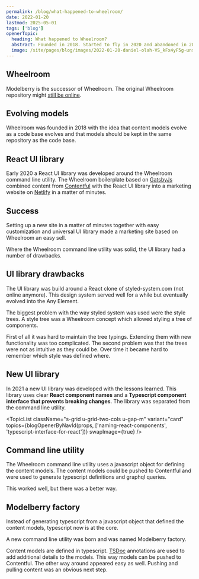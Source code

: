 ```yaml
---
permalink: /blog/what-happened-to-wheelroom/
date: 2022-01-20
lastmod: 2025-05-01
tags: ['blog']
openerTopic:
  heading: What happened to Wheelroom?
  abstract: Founded in 2018. Started to fly in 2020 and abandoned in 2021. What happened?
  image: /site/pages/blog/images/2022-01-20-daniel-olah-VS_kFx4yF5g-unsplash.jpg
---
```



## Wheelroom

Modelberry is the successor of Wheelroom. The original Wheelroom repository
might [still be online](https://github.com/wheelroom/wheelroom).

## Evolving models

Wheelroom was founded in 2018 with the idea that content models evolve as a code
base evolves and that models should be kept in the same repository as the code
base.

## React UI library

Early 2020 a React UI library was developed around the Wheelroom command line
utility. The Wheelroom boilerplate based on [GatsbyJs](https://www.gatsbyjs.com)
combined content from [Contentful](https://www.contentful.com) with the React UI
library into a marketing website on [Netlify](https://www.netlify.com) in a
matter of minutes.

<Picture className="s-block-space u-block-space-s" src="/site/pages/blog/images/2022-01-20-Contentful-Gatsby-Netlify.png" />

## Success

Setting up a new site in a matter of minutes together with easy customization
and universal UI library made a marketing site based on Wheelroom an easy sell.

Where the Wheelroom command line utility was solid, the UI library had a number
of drawbacks.

## UI library drawbacks

The UI library was build around a React clone of styled-system.com (not online
anymore). This design system served well for a while but eventually evolved into
the Any Element.

The biggest problem with the way styled system was used were the style trees. A
style tree was a Wheelroom concept which allowed styling a tree of components.

First of all it was hard to maintain the tree typings. Extending them with new
functionality was too complicated. The second problem was that the trees were
not as intuitive as they could be. Over time it became hard to remember which
style was defined where.

## New UI library

In 2021 a new UI library was developed with the lessons learned. This library
uses clear **React component names** and a **Typescript component interface that
prevents breaking changes**. The library was separated from the command line
utility.

<TopicList
  className="s-grid u-grid-two-cols u-gap-m"
  variant="card"
  topics={blogOpenerByNavId(props, ['naming-react-components', 'typescript-interface-for-react'])}
  swapImage={true}
/>

## Command line utility

The Wheelroom command line utility uses a javascript object for defining the
content models. The content models could be pushed to Contentful and were used
to generate typescript definitions and graphql queries.

This worked well, but there was a better way.

## Modelberry factory

Instead of generating typescript from a javascript object that defined the
content models, typescript now is at the core.

A new command line utility was born and was named Modelberry factory.

Content models are defined in typescript. [TSDoc](https://tsdoc.org) annotations
are used to add additional details to the models. This way models can be pushed
to Contentful. The other way around appeared easy as well. Pushing and pulling
content was an obvious next step.
